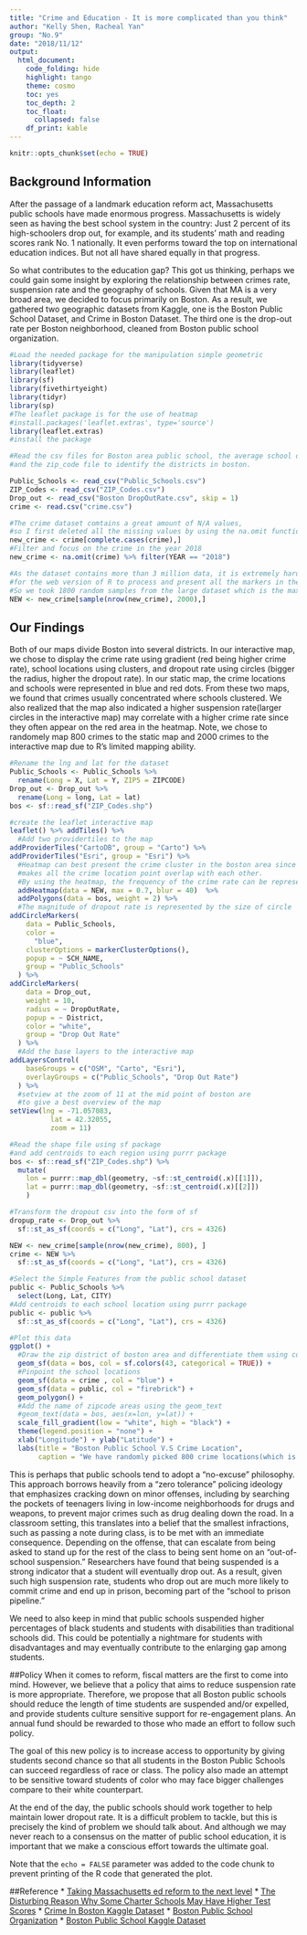 ```yaml
---
title: "Crime and Education - It is more complicated than you think"
author: "Kelly Shen, Racheal Yan"
group: "No.9"
date: "2018/11/12"
output:
  html_document:
    code_folding: hide
    highlight: tango
    theme: cosmo
    toc: yes
    toc_depth: 2
    toc_float:
      collapsed: false
    df_print: kable
---
```


```r
knitr::opts_chunk$set(echo = TRUE)
```

## Background Information 

After the passage of a landmark education reform act, Massachusetts public schools have made enormous progress. Massachusetts is widely seen as having the best school system in the country: Just 2 percent of its high-schoolers drop out, for example, and its students’ math and reading scores rank No. 1 nationally. 
It even performs toward the top on international education indices. But not all have shared equally in that progress. 

So what contributes to the education gap? This got us thinking, perhaps we could gain some insight by exploring the relationship between crimes rate, suspension rate and the geography of schools. Given that MA is a very broad area, we decided to focus primarily on Boston. As a result, we gathered two geographic datasets from Kaggle, one is the Boston Public School Dataset, and  Crime in Boston Dataset. The third one is the drop-out rate per Boston neighborhood, cleaned from Boston public school organization. 

```r
#Load the needed package for the manipulation simple geometric 
library(tidyverse)
library(leaflet)
library(sf)
library(fivethirtyeight)
library(tidyr)
library(sp)
#The leaflet package is for the use of heatmap
#install.packages('leaflet.extras', type='source')
library(leaflet.extras)
#install the package 

```

```r
#Read the csv files for Boston area public school, the average school drop_out rate
#and the zip_code file to identify the districts in boston.

Public_Schools <- read_csv("Public_Schools.csv")
ZIP_Codes <- read_csv("ZIP_Codes.csv")
Drop_out <- read_csv("Boston DropOutRate.csv", skip = 1)
crime <- read.csv("crime.csv")

#The crime dataset comtains a great amount of N/A values,
#so I first deleted all the missing values by using the na.omit function.
new_crime <- crime[complete.cases(crime),]
#Filter and focus on the crime in the year 2018
new_crime <- na.omit(crime) %>% filter(YEAR == "2018")

#As the dataset contains more than 3 million data, it is extremely hard
#for the web version of R to process and present all the markers in the viewer
#So we took 1800 random samples from the large dataset which is the maximum process volumn.
NEW <- new_crime[sample(nrow(new_crime), 2000),]
```

## Our Findings 
Both of our maps divide Boston into several districts. In our interactive map, we chose to display the crime rate using gradient (red being higher crime rate), school locations using clusters, and dropout rate using circles (bigger the radius, higher the dropout rate). In our static map, the crime locations and schools were represented in blue and red dots. From these two maps, we found that crimes usually concentrated where schools clustered. We also realized that the map also indicated a higher suspension rate(larger circles in the interactive map) may correlate with a higher crime rate since they often appear on the red area in the heatmap. Note, we chose to randomely map 800 crimes to the static map and 2000 crimes to the interactive map due to R's limited mapping ability. 

```r
#Rename the lng and lat for the dataset
Public_Schools <- Public_Schools %>%
  rename(Long = X, Lat = Y, ZIP5 = ZIPCODE)
Drop_out <- Drop_out %>%
  rename(Long = long, Lat = lat)
bos <- sf::read_sf("ZIP_Codes.shp")

#create the leaflet interactive map
leaflet() %>% addTiles() %>%
  #Add two providertiles to the map
addProviderTiles("CartoDB", group = "Carto") %>%
addProviderTiles("Esri", group = "Esri") %>%
  #Heatmap can best present the crime cluster in the boston area since huge amount of data
  #makes all the crime location point overlap with each other.
  #By using the heatmap, the frequency of the crime rate can be represented by the colors
  addHeatmap(data = NEW, max = 0.7, blur = 40)  %>%
  addPolygons(data = bos, weight = 2) %>% 
  #The magnitude of dropout rate is represented by the size of circle
addCircleMarkers(
    data = Public_Schools,
    color =
      "blue",
    clusterOptions = markerClusterOptions(),
    popup = ~ SCH_NAME,
    group = "Public_Schools"
  ) %>%
addCircleMarkers(
    data = Drop_out,
    weight = 10,
    radius = ~ DropOutRate,
    popup = ~ District,
    color = "white",
    group = "Drop Out Rate"
  ) %>%
  #Add the base layers to the interactive map
addLayersControl(
    baseGroups = c("OSM", "Carto", "Esri"),
    overlayGroups = c("Public_Schools", "Drop Out Rate")
  ) %>%
  #setview at the zoom of 11 at the mid point of boston are
  #to give a best overview of the map
setView(lng = -71.057083,
          lat = 42.32055,
          zoom = 11)
```

```r
#Read the shape file using sf package 
#and add centroids to each region using purrr package
bos <- sf::read_sf("ZIP_Codes.shp") %>%
  mutate(
    lon = purrr::map_dbl(geometry, ~sf::st_centroid(.x)[[1]]),
    lat = purrr::map_dbl(geometry, ~sf::st_centroid(.x)[[2]])
    )

#Transform the dropout csv into the form of sf 
dropup_rate <- Drop_out %>%
  sf::st_as_sf(coords = c("Long", "Lat"), crs = 4326)

NEW <- new_crime[sample(nrow(new_crime), 800), ]
crime <- NEW %>%
  sf::st_as_sf(coords = c("Long", "Lat"), crs = 4326)

#Select the Simple Features from the public school dataset 
public <- Public_Schools %>%
  select(Long, Lat, CITY) 
#Add centroids to each school location using purrr package
public <- public %>%
  sf::st_as_sf(coords = c("Long", "Lat"), crs = 4326)

#Plot this data
ggplot() +
  #Draw the zip district of boston area and differentiate them using colors
  geom_sf(data = bos, col = sf.colors(43, categorical = TRUE)) +
  #Pinpoint the school locations
  geom_sf(data = crime , col = "blue") +
  geom_sf(data = public, col = "firebrick") +
  geom_polygon() +
  #Add the name of zipcode areas using the geom_text
  #geom_text(data = bos, aes(x=lon, y=lat)) +
  scale_fill_gradient(low = "white", high = "black") +
  theme(legend.position = "none") +
  xlab("Longitude") + ylab("Latitude") +
  labs(title = "Boston Public School V.S Crime Location",
       caption = "We have randomly picked 800 crime locations(which is the maximum points for display) to be mapped \n on our static map to prevent overcrowding. \nCrime Location = Blue\nSchool Location = Red")
```

This is perhaps that public schools tend to adopt a “no-excuse” philosophy. This approach borrows heavily from a “zero tolerance” policing ideology that emphasizes cracking down on minor offenses, including by searching the pockets of teenagers living in low-income neighborhoods for drugs and weapons, to prevent major crimes such as drug dealing down the road. In a classroom setting, this translates into a belief that the smallest infractions, such as passing a note during class, is to be met with an immediate consequence. Depending on the offense, that can escalate from being asked to stand up for the rest of the class to being sent home on an “out-of-school suspension.” Researchers have found that being suspended is a strong indicator that a student will eventually drop out. As a result, given such high suspension rate, students who drop out are much more likely to commit crime and end up in prison, becoming part of the “school to prison pipeline.”   

We need to also keep in mind that public schools suspended higher percentages of black students and students with disabilities than traditional schools did. This could be potentially a nightmare for students with disadvantages and may eventually contribute to the enlarging gap among students.    

##Policy 
When it comes to reform, fiscal matters are the first to come into mind. However, we believe that a policy that aims to reduce suspension rate is more appropriate. Therefore, we propose that  all Boston public schools should reduce the length of time students are suspended and/or expelled, and provide students culture sensitive support for re-engagement plans. An annual fund should be rewarded to those who made an effort to follow such policy.  

The goal of this new policy is to increase access to opportunity by giving students second chance so that all students in the Boston Public Schools can succeed regardless of race or class. The policy also made an attempt to be sensitive toward students of color who may face bigger challenges compare to their white counterpart. 

At the end of the day, the public schools should work together to help maintain lower dropout rate. It is a difficult problem to tackle, but this is precisely the kind of problem we should talk about. And although we may never reach to a consensus on the matter of public school education, it is important that we make  a conscious effort towards the ultimate goal. 


Note that the `echo = FALSE` parameter was added to the code chunk to prevent printing of the R code that generated the plot.

##Reference
* [Taking Massachusetts ed reform to the next level](https://www.bostonglobe.com/opinion/editorials/2018/09/29/taking-mass-education-reform-next-level/rVV9Ddp4iFaXsDwnwO9A6M/story.html){target="_blank"}
* [The Disturbing Reason Why Some Charter Schools May Have Higher Test Scores](https://www.motherjones.com/politics/2016/03/charter-schools-suspend-more-black-students-disabilities-test-scores/)
* [Crime In Boston Kaggle Dataset](https://www.kaggle.com/ankkur13/boston-crime-data){target="_blank"}
* [Boston Public School Organization](https://www.bostonpublicschools.org/Page/695){target="_blank"}
* [Boston Public School Kaggle Dataset](https://www.kaggle.com/prashantsaraswat123/boston-public-schools-dataset-analysis/data){target="_blank"}

